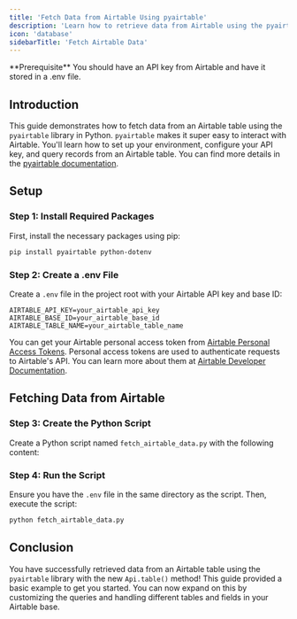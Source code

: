 ```yaml
---
title: 'Fetch Data from Airtable Using pyairtable'
description: 'Learn how to retrieve data from Airtable using the pyairtable library'
icon: 'database'
sidebarTitle: 'Fetch Airtable Data'
---
```



<Info>
  **Prerequisite** You should have an API key from Airtable and have it stored in a .env file.
</Info>

## Introduction

This guide demonstrates how to fetch data from an Airtable table using the `pyairtable` library in Python. `pyairtable` makes it super easy to interact with Airtable. You'll learn how to set up your environment, configure your API key, and query records from an Airtable table. You can find more details in the [pyairtable documentation](https://pyairtable.readthedocs.io).

<Accordion title="Show me the code" icon="code">
    <FetchAirtableDataSnippet/>
</Accordion>

## Setup

### Step 1: Install Required Packages

First, install the necessary packages using pip:

```sh
pip install pyairtable python-dotenv
```

### Step 2: Create a .env File

Create a `.env` file in the project root with your Airtable API key and base ID:

```plaintext
AIRTABLE_API_KEY=your_airtable_api_key
AIRTABLE_BASE_ID=your_airtable_base_id
AIRTABLE_TABLE_NAME=your_airtable_table_name
```

You can get your Airtable personal access token from [Airtable Personal Access Tokens](https://airtable.com/create/tokens). Personal access tokens are used to authenticate requests to Airtable's API. You can learn more about them at [Airtable Developer Documentation](https://airtable.com/developers/web/guides/personal-access-tokens).

## Fetching Data from Airtable

### Step 3: Create the Python Script

Create a Python script named `fetch_airtable_data.py` with the following content:

<FetchAirtableDataSnippet/>

### Step 4: Run the Script

Ensure you have the `.env` file in the same directory as the script. Then, execute the script:

```sh
python fetch_airtable_data.py
```

## Conclusion

You have successfully retrieved data from an Airtable table using the `pyairtable` library with the new `Api.table()` method! This guide provided a basic example to get you started. You can now expand on this by customizing the queries and handling different tables and fields in your Airtable base.
